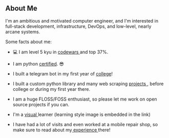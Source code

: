 ## About Me

I'm an ambitious and motivated computer engineer, and I'm interested in
full-stack development, infrastructure, DevOps, and low-level, nearly arcane
systems.

Some facts about me:

- 💻 I am level 5 kyu in [ codewars ](https://www.codewars.com/users/Leboweeb) and top 37%.
- I am python [certified](https://drive.google.com/file/d/16niiuBOSBZgoAkK9EGif2qet3g9Le_c8/view?usp=sharing). 😎️
- I built a telegram bot in my first year of [college](https://github.com/Leboweeb/BAU-Notifications-Bot)!
- I built a custom python library and many web scraping [ projects ](https://github.com/leboweeb/), before college or during my first year there.

- I am a huge FLOSS/FOSS enthusiast, so please let me work on open source projects if you can.

- I'm a [ visual ](https://drive.google.com/file/d/1X5uvKoVH5JReA2n5_lD1mqj91EMGFbBp/view?usp=sharing) learner (learning style image is embedded in the link)

- I have had a lot of visits and even worked at a mobile repair shop, so make sure to read about my[ experience ](https://docs.google.com/document/d/1FfTSWeS6h_Y0iTj6bfQ-XM7qgIS_ganGQ4M7oaS0IUc/edit?usp=sharing) there!

